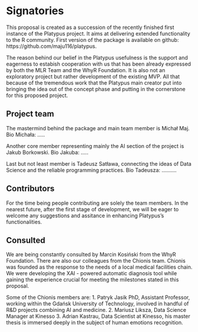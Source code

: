# Signatories
<!-- 
This section provides the ISC with a view of the support received from the community for a proposal. Acceptance isn't predicated on popularity but community acceptance is important.  Willingness to accept outside input is also a good marker for project delivery. 

An optional section would be for R-Core signatories where changes to R are proposed.
-->

This proposal is created as a succession of the recently finished first instance of the Platypus project. It aims at delivering extended functionality to the R community. First version of the package is available on github: https://github.com/maju116/platypus.

The reason behind our belief in the Platypus usefulness is the support and eagerness to estabish cooperation with us that has been already expressed by both the MLR Team and the WhyR Foundation. It is also not an exploratory project but rather development of the existing MVP. All that because of the tremendous work that the Platypus main creator put into bringing the idea out of the concept phase and putting in the cornerstone for this proposed project.


## Project team
<!-- 
Who are the people responsible for actually delivering the project if the proposal gets accepted and are already signed up and rearing to go?
-->
The mastermind behind the package and main team member is Michał Maj. Bio Michała: .....

Another core member representing mainly the AI section of the project is Jakub Borkowski. Bio Jakuba: .....

Last but not least member is Tadeusz Satława, connecting the ideas of Data Science and the reliable programming practices.
Bio Tadeusza: ..........


## Contributors
<!-- 
Who are the people who have actively helped with this proposal but won't necessarily be on the core project team later?
-->
For the time being people contributing are solely the team members. In the nearest future, after the first stage of development, we will be eager to welcome any suggestions and assitance in enhancing Platypus's functionalities. 

## Consulted
<!-- 
Who has been given the opportunity to provide feedback on the proposal? This should include any R Consortium & ISC members who the proposal has been discussed with.
-->
We are being constantly consulted by Marcin Kosiński from the WhyR Foundation. There are also our colleagues from the Chionis team. Chionis was founded as the response to the needs of a local medical facilities chain. We were developing the XAI - powered automatic diagnosis tool while gaining the experience crucial for meeting the milestones stated in this proposal. 

Some of the Chionis members are: 
1. Patryk Jasik PhD, Assistant Professor, working within the Gdańsk University of Technology, involved in handful of R&D projects combining AI and medicine. 
2. Mariusz Liksza, Data Science Manager at Kinesso
3. Adrian Kastrau, Data Scientist at Kinesso, his master thesis is immersed deeply in the subject of human emotions recognition. 

